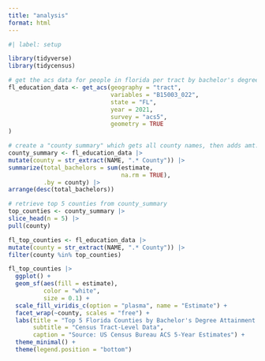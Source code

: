 ```yaml
---
title: "analysis"
format: html
---
```


```r
#| label: setup

library(tidyverse)
library(tidycensus)
```

```r
# get the acs data for people in florida per tract by bachelor's degree or higher (5 year acs, 2017-2021)
fl_education_data <- get_acs(geography = "tract",
                             variables = "B15003_022",
                             state = "FL",
                             year = 2021,
                             survey = "acs5",
                             geometry = TRUE
)
```

```r
# create a "county summary" which gets all county names, then adds amt. of bachelor's degrees per county and arranges them in descending order (greatest first)
county_summary <- fl_education_data |> 
mutate(county = str_extract(NAME, ".* County")) |>
summarize(total_bachelors = sum(estimate,
                                na.rm = TRUE),
          .by = county) |> 
arrange(desc(total_bachelors))
```

```r
# retrieve top 5 counties from county_summary
top_counties <- county_summary |> 
slice_head(n = 5) |> 
pull(county)
```

```r
fl_top_counties <- fl_education_data |> 
mutate(county = str_extract(NAME, ".* County")) |> 
filter(county %in% top_counties)
```

```r
fl_top_counties |>
  ggplot() + 
  geom_sf(aes(fill = estimate),
          color = "white",
          size = 0.1) +
  scale_fill_viridis_c(option = "plasma", name = "Estimate") +  
  facet_wrap(~county, scales = "free") +
  labs(title = "Top 5 Florida Counties by Bachelor's Degree Attainment (2021)",
       subtitle = "Census Tract-Level Data",
       caption = "Source: US Census Bureau ACS 5-Year Estimates") +
  theme_minimal() +
  theme(legend.position = "bottom")
```


